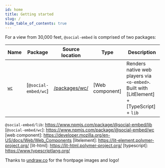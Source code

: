 ```yaml
---
id: home
title: Getting started
slug: /
hide_table_of_contents: true
---
```


For a view from 30,000 feet, `@social-embed` is comprised of two packages:

| Name    | Package               | Source location  | Type            | Description                                                                                |
| ------- | --------------------- | ---------------- | --------------- | ------------------------------------------------------------------------------------------ |
| [`wc`]  | [`@social-embed/wc`]  | [/packages/wc/]  | [Web component] | Renders native web players via `<o-embed>`. Built with [LitElement] + [TypeScript] + `lib` |

[/packages/lib/]: https://github.com/social-embed/social-embed/tree/master/packages/lib
[/packages/wc/]: https://github.com/social-embed/social-embed/tree/master/packages/wc
[`wc`]: ./wc/index.mdx
`@social-embed/lib`: https://www.npmjs.com/package/@social-embed/lib
[`@social-embed/wc`]: https://www.npmjs.com/package/@social-embed/wc
[web component]: https://developer.mozilla.org/en-US/docs/Web/Web_Components
[litelement]: https://lit-element.polymer-project.org/
[lit-html]: https://lit-html.polymer-project.org/
[typescript]: https://www.typescriptlang.org/

Thanks to [undraw.co] for the frontpage images and logo!

[undraw.co]: https://undraw.co/search
